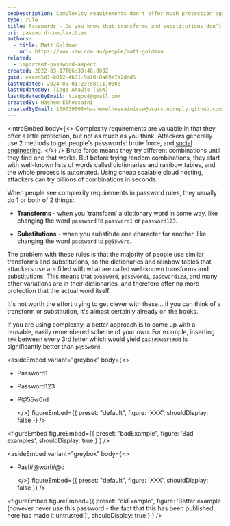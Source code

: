 ```yaml
---
seoDescription: Complexity requirements don't offer much protection against password attacks, as transforms and substitutions are easily anticipated by attackers.
type: rule
title: Passwords - Do you know that transforms and substitutions don’t offer much protection?
uri: password-complexities
authors:
  - title: Matt Goldman
    url: https://www.ssw.com.au/people/matt-goldman
related:
  - important-password-aspect
created: 2022-03-17T06:39:48.000Z
guid: eaaed5d1-b812-4b31-9a10-8a69e7a2ddd5
lastUpdated: 2024-08-01T23:58:11.000Z
lastUpdatedBy: Tiago Araújo [SSW]
lastUpdatedByEmail: tiagov8@gmail.com
createdBy: Hashem Elhossaini
createdByEmail: 100739505+hashemelhossainissw@users.noreply.github.com
---
```


<introEmbed
  body={<>
Complexity requirements are valuable in that they offer a little protection, but not as much as you think. Attackers generally use 2 methods to get people's passwords: brute force, and [social engineering](/understand-the-dangers-of-social-engineering).
  </>}
/>
Brute force means they try different combinations until they find one that works. But before trying random combinations, they start with well-known lists of words called dictionaries and rainbow tables, and the whole process is automated. Using cheap scalable cloud hosting, attackers can try billions of combinations in seconds.

When people see complexity requirements in password rules, they usually do 1 or both of 2 things:

* **Transforms** - when you ‘transform’ a dictionary word in some way, like changing the word `password` to `password1` or `password123`.

* **Substitutions** - when you substitute one character for another, like changing the word `password` to `p@55w0rd`.

The problem with these rules is that the majority of people use similar transforms and substitutions, so the dictionaries and rainbow tables that attackers use are filled with what are called well-known transforms and substitutions. This means that `p@55w0rd`, `password1`, `password123`, and many other variations are in their dictionaries, and therefore offer no more protection that the actual word itself.

It's not worth the effort trying to get clever with these... if you can think of a transform or substitution, it's almost certainly already on the books.

If you are using complexity, a better approach is to come up with a reusable, easily remembered scheme of your own. For example, inserting `!#@` between every 3rd letter which would yield `pas!#@wor!#@d` is significantly better than `p@55w0rd`.

<asideEmbed
  variant="greybox"
  body={<>
    
* Password1

* Password123

* P@55w0rd

  </>}
  figureEmbed={{
    preset: "default",
    figure: 'XXX',
    shouldDisplay: false
  }}
/>

<figureEmbed figureEmbed={{
  preset: "badExample",
  figure: 'Bad examples',
  shouldDisplay: true
} } />


<asideEmbed
  variant="greybox"
  body={<>
    
* Pas!#@wor!#@d

  </>}
  figureEmbed={{
    preset: "default",
    figure: 'XXX',
    shouldDisplay: false
  }}
/>

<figureEmbed figureEmbed={{
  preset: "okExample",
  figure: 'Better example (however never use this password - the fact that this has been published here has made it untrusted!)',
  shouldDisplay: true
} } />
